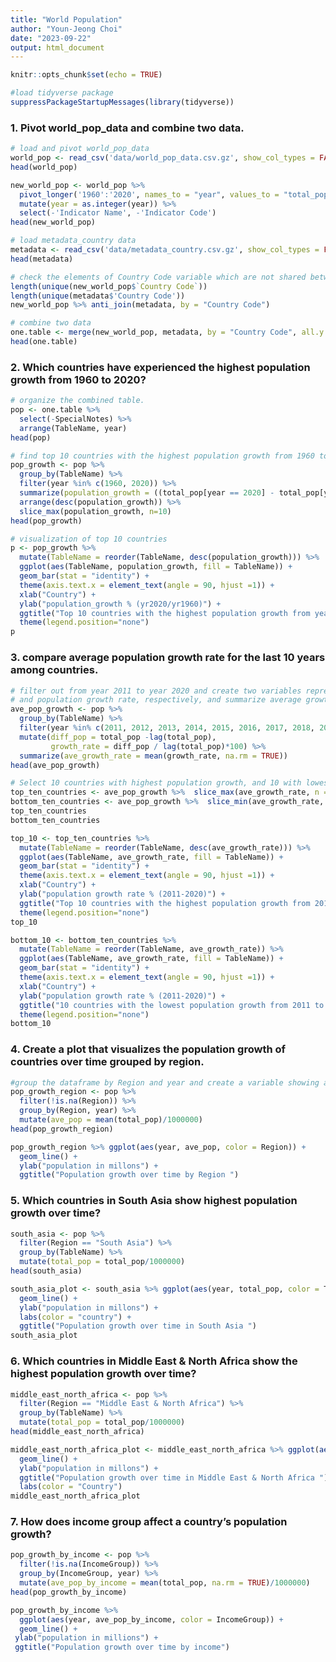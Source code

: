 ```yaml
---
title: "World Population"
author: "Youn-Jeong Choi"
date: "2023-09-22"
output: html_document
---
```



```r
knitr::opts_chunk$set(echo = TRUE)

#load tidyverse package
suppressPackageStartupMessages(library(tidyverse))
```


### 1. Pivot world_pop_data and combine two data.

```r
# load and pivot world_pop_data
world_pop <- read_csv('data/world_pop_data.csv.gz', show_col_types = FALSE)
head(world_pop)

new_world_pop <- world_pop %>% 
  pivot_longer('1960':'2020', names_to = "year", values_to = "total_pop") %>% 
  mutate(year = as.integer(year)) %>% 
  select(-'Indicator Name', -'Indicator Code')
head(new_world_pop)

# load metadata_country data 
metadata <- read_csv('data/metadata_country.csv.gz', show_col_types = FALSE)
head(metadata)

# check the elements of Country Code variable which are not shared between two data. 
length(unique(new_world_pop$`Country Code`))
length(unique(metadata$'Country Code'))
new_world_pop %>% anti_join(metadata, by = "Country Code")

# combine two data
one.table <- merge(new_world_pop, metadata, by = "Country Code", all.y = TRUE)
head(one.table)
```

### 2. Which countries have experienced the highest population growth from 1960 to 2020?

```r
# organize the combined table.
pop <- one.table %>%
  select(-SpecialNotes) %>%
  arrange(TableName, year)
head(pop)

# find top 10 countries with the highest population growth from 1960 to 2020.
pop_growth <- pop %>%
  group_by(TableName) %>%
  filter(year %in% c(1960, 2020)) %>%
  summarize(population_growth = ((total_pop[year == 2020] - total_pop[year == 1960])/total_pop[year == 1960]*100)) %>%
  arrange(desc(population_growth)) %>% 
  slice_max(population_growth, n=10) 
head(pop_growth)

# visualization of top 10 countries
p <- pop_growth %>% 
  mutate(TableName = reorder(TableName, desc(population_growth))) %>% 
  ggplot(aes(TableName, population_growth, fill = TableName)) + 
  geom_bar(stat = "identity") +
  theme(axis.text.x = element_text(angle = 90, hjust =1)) +
  xlab("Country") + 
  ylab("population_growth % (yr2020/yr1960)") +
  ggtitle("Top 10 countries with the highest population growth from year 1960 to year 2020") +
  theme(legend.position="none") 
p
```


### 3. compare average population growth rate for the last 10 years among countries.

```r
# filter out from year 2011 to year 2020 and create two variables representing the difference of population every year
# and population growth rate, respectively, and summarize average growth rate of each country.
ave_pop_growth <- pop %>% 
  group_by(TableName) %>%
  filter(year %in% c(2011, 2012, 2013, 2014, 2015, 2016, 2017, 2018, 2019, 2020)) %>% 
  mutate(diff_pop = total_pop -lag(total_pop), 
         growth_rate = diff_pop / lag(total_pop)*100) %>% 
  summarize(ave_growth_rate = mean(growth_rate, na.rm = TRUE))
head(ave_pop_growth)

# Select 10 countries with highest population growth, and 10 with lowest population growth.
top_ten_countries <- ave_pop_growth %>%  slice_max(ave_growth_rate, n =10)
bottom_ten_countries <- ave_pop_growth %>%  slice_min(ave_growth_rate, n =10)
top_ten_countries
bottom_ten_countries

top_10 <- top_ten_countries %>% 
  mutate(TableName = reorder(TableName, desc(ave_growth_rate))) %>% 
  ggplot(aes(TableName, ave_growth_rate, fill = TableName)) + 
  geom_bar(stat = "identity") +
  theme(axis.text.x = element_text(angle = 90, hjust =1)) +
  xlab("Country") + 
  ylab("population growth rate % (2011-2020)") +
  ggtitle("Top 10 countries with the highest population growth from 2011 to 2020") +
  theme(legend.position="none") 
top_10

bottom_10 <- bottom_ten_countries %>% 
  mutate(TableName = reorder(TableName, ave_growth_rate)) %>% 
  ggplot(aes(TableName, ave_growth_rate, fill = TableName)) + 
  geom_bar(stat = "identity") +
  theme(axis.text.x = element_text(angle = 90, hjust =1)) +
  xlab("Country") + 
  ylab("population growth rate % (2011-2020)") +
  ggtitle("10 countries with the lowest population growth from 2011 to 2020") +
  theme(legend.position="none") 
bottom_10
```

### 4. Create a plot that visualizes the population growth of countries over time grouped by region.

```r
#group the dataframe by Region and year and create a variable showing average of total population each year by region
pop_growth_region <- pop %>%
  filter(!is.na(Region)) %>% 
  group_by(Region, year) %>% 
  mutate(ave_pop = mean(total_pop)/1000000)
head(pop_growth_region)

pop_growth_region %>% ggplot(aes(year, ave_pop, color = Region)) + 
  geom_line() +
  ylab("population in millons") +
  ggtitle("Population growth over time by Region ")
```

### 5. Which countries in South Asia show highest population growth over time?

```r
south_asia <- pop %>%
  filter(Region == "South Asia") %>% 
  group_by(TableName) %>% 
  mutate(total_pop = total_pop/1000000)
head(south_asia)

south_asia_plot <- south_asia %>% ggplot(aes(year, total_pop, color = TableName)) + 
  geom_line() +
  ylab("population in millons") +
  labs(color = "country") +
  ggtitle("Population growth over time in South Asia ")
south_asia_plot
```

### 6. Which countries in Middle East & North Africa show the highest population growth over time?

```r
middle_east_north_africa <- pop %>%
  filter(Region == "Middle East & North Africa") %>% 
  group_by(TableName) %>% 
  mutate(total_pop = total_pop/1000000)
head(middle_east_north_africa)

middle_east_north_africa_plot <- middle_east_north_africa %>% ggplot(aes(year, total_pop, color = TableName)) + 
  geom_line() +
  ylab("population in millons") +
  ggtitle("Population growth over time in Middle East & North Africa ") +
  labs(color = "Country")
middle_east_north_africa_plot 
```

### 7. How does income group affect a country's population growth?

```r
pop_growth_by_income <- pop %>%
  filter(!is.na(IncomeGroup)) %>%
  group_by(IncomeGroup, year) %>% 
  mutate(ave_pop_by_income = mean(total_pop, na.rm = TRUE)/1000000)
head(pop_growth_by_income)

pop_growth_by_income %>% 
  ggplot(aes(year, ave_pop_by_income, color = IncomeGroup)) + 
  geom_line() + 
 ylab("population in millions") +
 ggtitle("Population growth over time by income")
```


